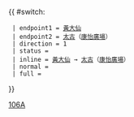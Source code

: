 {{Error|錯誤：此模板已停用。請見[[Template:HK Bus Route Cross Harbour/doc]]。}}<noinclude></noinclude>{{ #switch: {{{format|}}}
  | endpoint1 = [[黃大仙巴士總站|黃大仙]]
  | endpoint2 = [[太古城|太古]]（[[康怡廣場]]）
  | direction = 1
  | status = {{HK Bus Status|M}}
  | inline = [[黃大仙巴士總站|黃大仙]] → [[太古城|太古]]（[[康怡廣場]]）
  | normal =
  | full =
}}<noinclude>[[Category:過海隧道巴士路線模板|106A]]</noinclude>
